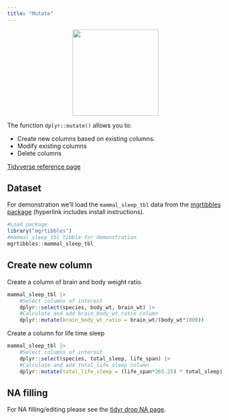 ```yaml
---
title: "Mutate"
---
```


<center>
![](images/dplyr_mutate.png){style="width:200px"}
</center>

The function `dplyr::mutate()` allows you to:

- Create new columns based on existing columns.
- Modify existing columns
- Delete columns

[Tidyverse reference page](https://dplyr.tidyverse.org//reference/mutate.html)

## Dataset

For demonstration we'll load the `mammal_sleep_tbl` data from the [mgrtibbles package](/datasets/mgrtibbles.qmd) (hyperlink includes install instructions).

```r
#Load package
library("mgrtibbles")
#mammal_sleep_tbl tibble for demonstration
mgrtibbles::mammal_sleep_tbl
```

## Create new column

Create a column of brain and body weight ratio.

```r
mammal_sleep_tbl |>
    #Select columns of interest
    dplyr::select(species, body_wt, brain_wt) |>
    #Calculate and add brain_body_wt_ratio column
    dplyr::mutate(brain_body_wt_ratio = brain_wt/(body_wt*1000))
```

Create a column for life time sleep

```r
mammal_sleep_tbl |>
    #Select columns of interest
    dplyr::select(species, total_sleep, life_span) |>
    #Calculate and add total_life_sleep column
    dplyr::mutate(total_life_sleep = (life_span*365.25) * total_sleep)
```

## NA filling

For NA filling/editing please see the [tidyr drop NA page](/tidyr/drop_na.qmd).